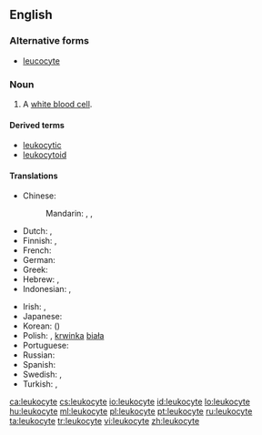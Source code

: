 ==English==
{{wikipedia}}

===Alternative forms===
* [[leucocyte]]

===Noun===
{{en-noun}}

# {{hematology|cytology|immunology}} A [[white blood cell]].

====Derived terms====
* [[leukocytic]]
* [[leukocytoid]]

====Translations====
{{trans-top|a white blood cell}}
* Chinese:
*: Mandarin: {{t|zh|白血球|tr=báixuèqiú|sc=Hani}}, {{t|zh|白細胞|sc=Hani}}, {{t|zh|白细胞|tr=báixìbāo|sc=Hani}}
* Dutch: {{t-|nl|leukocyt|m}}, {{t|nl|witte bloedcel|f|m}}
* Finnish: {{t+|fi|valkosolu}}, {{t+|fi|leukosyytti}}
* French: {{t|fr|leucocyte|m}}
* German: {{t+|de|Leukozyt|m}}
* Greek: {{t|el|λευκό αιμοσφαίριο|n|tr=lefkó aimosfaírio}}
* Hebrew: {{t-|he|תא דם לבן}}, {{t-|he|לויקוציט}}
* Indonesian: {{t|id|leukosit|xs=Indonesian}}, {{t|id|sel darah putih|xs=Indonesian}}
{{trans-mid}}
* Irish: {{t|ga|leocaicít|f}}, {{t|ga|fuilchill bhán|f}}
* Japanese: {{t-|ja|白血球|tr=はっけっきゅう, hakkekkyū}}
* Korean: {{t|ko|백혈구|tr=baekhyeolgu|sc=Kore}} ({{t|ko|白血球|sc=Kore}})
* Polish: {{t-|pl|leukocyt|m}}, [[krwinka]] [[biała]] {{f}}
* Portuguese: {{t+|pt|leucócito|m}}
* Russian: {{t+|ru|лейкоцит|m|tr=lejkocít}}
* Spanish: {{t+|es|leucocito|m}}
* Swedish: {{t+|sv|leukocyt}}, {{t|sv|vit blodkropp}}
* Turkish: {{t|tr|akyuvar}}, {{t|tr|lökosit}}
{{trans-bottom}}

[[ca:leukocyte]]
[[cs:leukocyte]]
[[io:leukocyte]]
[[id:leukocyte]]
[[lo:leukocyte]]
[[hu:leukocyte]]
[[ml:leukocyte]]
[[pl:leukocyte]]
[[pt:leukocyte]]
[[ru:leukocyte]]
[[ta:leukocyte]]
[[tr:leukocyte]]
[[vi:leukocyte]]
[[zh:leukocyte]]